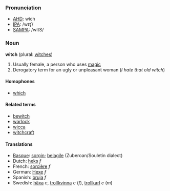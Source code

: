 ===Pronunciation===
*[[w:AHD|AHD]]: wĭch
*[[w:IPA|IPA]]: /wɪʧ/
*[[w:SAMPA|SAMPA]]: /wItS/

===Noun===
'''witch''' (plural: [[witches]])

# Usually female, a person who uses [[magic]]
# Derogatory term for an ugly or unpleasant woman (''I hate that old witch'')

====Homophones====
*[[which]]

====Related terms====
*[[bewitch]]
*[[warlock]]
*[[wicca]]
*[[witchcraft]]

====Translations====
*[[Basque]]: [[sorgin]]; [[belagile]] (Zuberoan/Souletin dialect)
*Dutch: [[heks]] ''f''
*French: [[sorcière]] ''f''
*German: [[Hexe]] ''f''
*Spanish: [[bruja]] ''f''
*Swedish: [[häxa]] ''c'', [[trollkvinna]] ''c'' (''f''), [[trollkarl]] ''c'' (''m'')